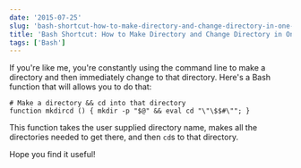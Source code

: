 ```yaml
---
date: '2015-07-25'
slug: 'bash-shortcut-how-to-make-directory-and-change-directory-in-one-command'
title: 'Bash Shortcut: How to Make Directory and Change Directory in One Command'
tags: ['Bash']
---
```


If you're like me, you're constantly using the command line to make a directory and then immediately change to that directory. Here's a Bash function that will allows you to do that:

```
# Make a directory && cd into that directory
function mkdircd () { mkdir -p "$@" && eval cd "\"\$$#\""; }

```

This function takes the user supplied directory name, makes all the directories needed to get there, and then `cd`s to that directory.

Hope you find it useful!
